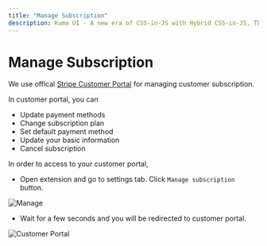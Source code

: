```yaml
---
title: "Manage Subscription"
description: Kuma UI - A new era of CSS-in-JS with Hybrid CSS-in-JS, Theming and Universal UI Components
---
```



# Manage Subscription

We use offical <a href="https://stripe.com/blog/billing-customer-portal">Stripe Customer Portal</a> for managing customer subscription.

In customer portal, you can

- Update payment methods
- Change subscription plan
- Set default payment method
- Update your basic information
- Cancel subscription


In order to access to your customer portal,

- Open extension and go to settings tab. Click `Manage subscription` button.

![Manage](/manage.png)

- Wait for a few seconds and you will be redirected to customer portal.

![Customer Portal](/customer-portal.png)